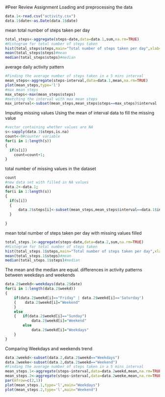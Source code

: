 #Peer Review Assignment
Loading and preprocessing the data

```r
data.1<-read.csv("activity.csv")
data.1$date<-as.Date(data.1$date)
```

mean total number of steps taken per day

```r
total_steps<-aggregate(steps~date,data=data.1,sum,na.rm=TRUE)
#Histogram for total number of steps taken
hist(total_steps$steps,main="Total number of steps taken per day",xlab="Total Steps")
mean(total_steps$steps)#mean
median(total_steps$steps)#median
```
average daily activity pattern
```r
#Finding the average number of steps taken in a 5 mins interval
mean_steps<-aggregate(steps~interval,data=data.1,mean,na.rm=TRUE)
plot(mean_steps,type='l')
#max mean steps
max_steps<-max(mean_steps$steps)
#matching the interval with max mean steps
max_interval<-subset(mean_steps,mean_steps$steps==max_steps)$interval
```
Imputing missing values
Using the mean of interval data to fill the missing value 
```r
#vector containing whether values are NA
s<-sapply(data.1$steps,is.na)
count<-0#counter variable
for(i in 1:length(s))
{
  if(s[i])
    count=count+1;
}
```
total number of missing values in the dataset
```r
count
#new data set with filled in NA values
data.2<-data.1;
for(i in 1:length(s))
{
  if(s[i])
  {
      data.2$steps[i]<-subset(mean_steps,mean_steps$interval==data.1$interval[i])$steps
  }
  
}
```

mean total number of steps taken per day with missing values filled

```r
total_steps.1<-aggregate(steps~date,data=data.2,sum,na.rm=TRUE)
#Histogram for total number of steps taken
hist(total_steps.1$steps,main="Total number of steps taken per day",xlab="Total Steps")
mean(total_steps.1$steps)#mean
median(total_steps.1$steps)#median
```
The mean and the median are equal.
differences in activity patterns between weekdays and weekends
```r
data.2$weekd<-weekdays(data.2$date)
for(i in 1:length(data.2$weekd))
{
    if(data.2$weekd[i]=="Friday" | data.2$weekd[i]=='Saturday')
    {    data.2$weekd[i]="Weekend"
    }    
    else
    {   if(data.2$weekd[i]=="Sunday") 
            data.2$weekd[i]="Weekend"
        else
            data.2$weekd[i]="Weekdays"
    }
}
```
Comparing Weekdays and weekends trend
```r
data.2weekd<-subset(data.2,data.2$weekd=="Weekdays")
data.2weeke<-subset(data.2,data.2$weekd=="Weekend")
#Finding the average number of steps taken in a 5 mins interval
mean_steps.1<-aggregate(steps~interval,data=data.2weekd,mean,na.rm=TRUE)
mean_steps.2<-aggregate(steps~interval,data=data.2weeke,mean,na.rm=TRUE)
par(mfrow=c(2,1))
plot(mean_steps.1,type='l',main="Weekdays")
plot(mean_steps.2,type='l',main="Weekend")
```





